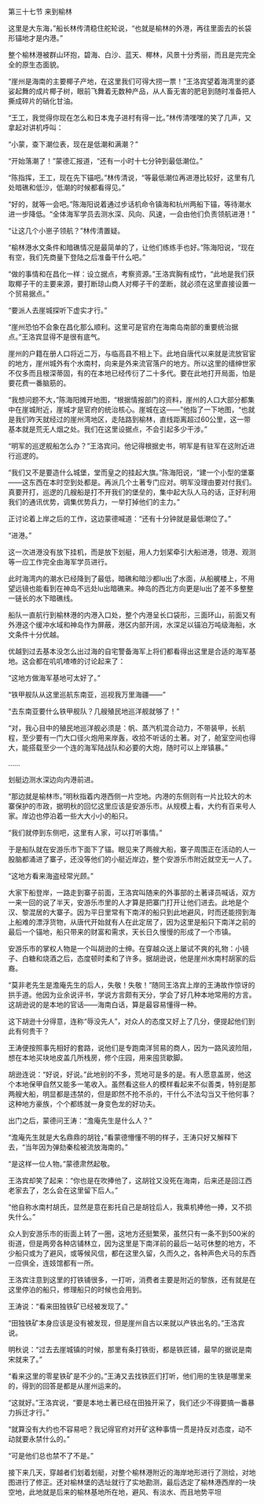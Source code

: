 

第三十七节 来到榆林

这里是大东海，”船长林传清稳住舵轮说，“也就是榆林的外港，再往里面去的长袋形锚地才是内港。”

整个榆林港被群山环抱，碧海、白沙、蓝天、椰林，风景十分秀丽，而且是完完全全的原生态面貌。

“崖州是海南的主要椰子产地，在这里我们可得大捞一票！”王洛宾望着海湾里的婆娑起舞的成片椰子树，眼前飞舞着无数种产品，从人畜无害的肥皂到随时准备把人撕成碎片的硝化甘油。

“王工，我觉得你现在怎么和日本鬼子进村有得一比。”林传清嘿嘿的笑了几声，又拿起对讲机呼叫：

“小蒙，查下潮位表，现在是低潮和满潮？”

“开始落潮了！”蒙德汇报道，“还有一小时十七分钟到最低潮位。”

“陈指挥，王工，现在先下锚吧。”林传清说，“等最低潮位再进港比较好，这里有几处暗礁和低沙，低潮的时候都看得见。”

“好的，就等一会吧。”陈海阳说着通过步话机命令镇海和杭州两船下锚，等待潮水进一步降低。“全体海军学员去测水深、风向、风速，一会由他们负责领航进港！”

“让这几个小崽子领航？”林传清置疑。

“榆林港水文条件和暗礁情况是最简单的了，让他们练练手也好。”陈海阳说，“现在有空，我们先商量下登陆之后准备干什么吧。”

“做的事情和在昌化一样：设立据点，考察资源。”王洛宾胸有成竹，“此地是我们获取椰子干的主要来源，要打断琼山商人对椰子干的垄断，就必须在这里直接设置一个贸易据点。”

“要派人去崖城探听下虚实才行。”

“崖州恐怕不会象在昌化那么顺利。这里可是官府在海南岛南部的重要统治据点。”王洛宾显得不是很有底气。

崖州的户籍在册人口将近二万，与临高县不相上下。此地自唐代以来就是流放官宦的地方，崖州城外有个水南村，向来是外来流官落户的地方。所以这里的缙绅世家不仅多而且根深蒂固，有的在本地已经传衍了二十多代。要在此地打开局面，怕是要花费一番脑筋的。

“我想问题不大，”陈海阳摊开地图，“根据情报部门的资料，崖州的人口大部分都集中在崖城附近，崖城才是官府的统治核心。崖城在这――”他指了一下地图，“也就是我们昨天就经过的崖州湾地区，走陆路到榆林，直线距离超过60公里，这一带基本就是荒无人烟之处。我们在这里设据点，不会引起多少干涉。”

“明军的巡逻舰船怎么办？”王洛宾问。他记得根据史书，明军是有驻军在这附近进行巡逻的。

“我们又不是要造什么城堡，堂而皇之的挂起大旗。”陈海阳说，“建一个小型的堡寨――这东西在本时空到处都是。再派几个土著专门应对。明军没理由要对付我们。真要开打，巡逻的几艘船是打不开我们的堡垒的，集中起大队人马的话，正好利用我们的通讯优势，调集优势兵力，一举打掉他们的主力。”

正讨论着上岸之后的工作，这边蒙德喊道：“还有十分钟就是最低潮位了。”

“进港。”

这一次进港没有放下挂机，而是放下划艇，用人力划桨牵引大船进港，领港、观测等一应工作完全由海军学员进行。

此时海湾内的潮水已经降到了最低，暗礁和暗沙都lu出了水面，从船艉楼上，不用望远镜也能看到在神岛不远处lu出暗礁来。神岛的西北方向更是lu出了差不多整整一链长的水下暗礁线。

船队一直航行到榆林港的内港入口处，整个内港呈长口袋形，三面环山，前面又有外港这个缓冲水域和神岛作为屏蔽，港区内部开阔，水深足以锚泊万吨级海船，水文条件十分优越。

优越到过去基本没怎么出过海的自宅警备海军上将们都看得出这里是合适的海军基地。这会都在叽叽喳喳的讨论起来了：

“这地方做海军基地可太好了。”

“铁甲舰队从这里巡航东南亚，巡视我万里海疆――”

“去东南亚要什么铁甲舰队？几艘殖民地巡洋舰就够了！”

“对，我心目中的殖民地巡洋舰必须是：帆、蒸汽机混合动力，不带装甲，长航程，至少要有一门大口径火炮用来岸轰，收拾不听话的土著。对了，舱室空间也得大，能搭载至少一个连的海军陆战队和必要的大炮，随时可以上岸镇暴。”

……

划艇边测水深边向内港前进。

“那边就是榆林市。”明秋指着内港西侧一片空地。内港的东侧则有一片比较大的木寨保护的市政，据明秋的回忆这里应该是安游乐市。从规模上看，大约有百来号人家。岸边也停泊着一些大大小小的船只。

“我们就停到东侧吧，这里有人家，可以打听事情。”

于是船队就在安游乐市下面下了锚。眼见来了两艘大船，寨子周围正在活动的人一股脑都涌进了寨子，还没等他们的小艇近岸边，整个安游乐市附近就空无一人了。

“这地方看来海盗经常光顾。”

大家下船登岸，一路走到寨子前面，王洛宾叫随来的外事部的土著译员喊话，双方一来一回的说了半天，安游乐市里的人才算是把寨门打开让他们进去。此地是个汉、黎混居的大寨子。因为平日里常有下南洋的船只到此地避风，时而还能捞到海上船难的漂浮货物，从唐代开始就有人在此定居了，因为这里是船只下南洋之前的最后一个锚地，船只带来的财富和需求，天长日久慢慢的形成了一个市镇。

安游乐市的掌权人物是一个叫胡逊的士绅。在穿越众送上屡试不爽的礼物：小镜子、白糖和烧酒之后，态度顿时柔和了许多。据胡逊说，他是崖州水南村胡家的后裔。

“莫非老先生是澹庵先生的后人，失敬！失敬！”随同王洛宾上岸的王涛故作惊讶的拱手道。他因为业余说评书，学说方言颇有天分，学会了好几种本地常用的方言。这胡逊说的是本地的官话――海南白话，算是最容易懂得一种。

这下胡逊十分得意，连称“辱没先人”，对众人的态度又好上了几分，便提起他们到此有何贵干？

王涛便按照事先相好的套路，说他们是专跑南洋贸易的商人，因为一路风波险阻，想在本地买块地皮盖几所栈房，修个庄园，用来囤货歇脚。

胡逊连说：“好说，好说。”此地别的不多，荒地可是多的是。有人愿意盖房，他这个本地保甲自然又能多一笔收入。虽然看这些人的模样看起来不似善类，特别是那两艘大船，明显都是违禁的，但是即然不抢不杀的，干什么不法勾当又干他何事？这种地方豪族，个个都练就一身变色龙的好功夫。

出门之后，蒙德问王涛：“澹庵先生是什么人？”

“澹庵先生就是大名鼎鼎的胡铨，”看蒙德懵懂不明的样子，王涛只好又解释下去，“当年因为弹劾秦桧被流放海南的。”

“是这样一位人物。”蒙德肃然起敬。

王洛宾却笑了起来：“你也是在吹捧他了，这胡铨又没死在海南，后来还是回江西老家去了，怎么会在这里留下后人。”

“他自称水南村胡氏，显然是意在影托自己是胡铨后人，我乘机捧他一捧，又不损失什么。”

众人到安游乐市的街面上转了一圈，这地方还挺繁荣，虽然只有一条不到500米的街道，但是两旁各种店铺林立，因为这里是下南洋前的最后一站可休整的地方，不少船只或为了避风，或等候风信，都在这里久留，久而久之，各种声色犬马的东西一应俱全，连妓馆都有一所。

王洛宾注意到这里的打铁铺很多，一打听，消费者主要是附近的黎族，还有就是在这里停泊的船只，修理船只的时候也会用到。

王涛说：“看来田独铁矿已经被发现了。”

“田独铁矿本身应该是没有被发现，但是崖州自古以来就以产铁出名的。”王洛宾说。

明秋说：“过去去崖城镇的时候，那里有条打铁街，都是铁匠铺，最早的据说是南宋就来了。”

“看来这里的零星铁矿是不少的。”王涛又去找铁匠们打听，他们用的生铁是哪里来的，得到的回答是都是从崖州运来的。

“这就好。”王洛宾说，“要是本地土著已经在田独开采了，我们还少不得要搞一番暴力拆迁才行。”

“就算没有大约也不容易吧？我记得官府对开矿这种事情一贯是持反对态度，动不动就要永禁什么的。”

“可是他们总也禁不了不是。”

接下来几天，穿越者们划着划艇，对整个榆林港附近的海岸地形进行了测绘，对地图进行了修正。还对榆林堡的选址就行了实地勘测，最后选定了榆林港西岸的一块空地，此地就是后来的榆林基地所在地，避风、有淡水、而且地势平坦


